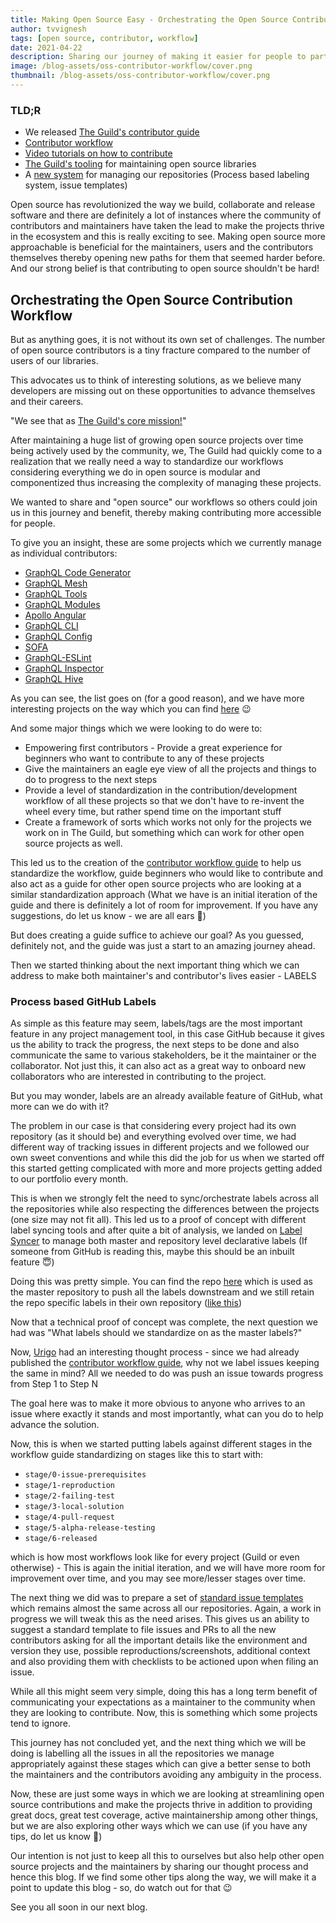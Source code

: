 ```yaml
---
title: Making Open Source Easy - Orchestrating the Open Source Contribution Workflow
author: tvvignesh
tags: [open source, contributor, workflow]
date: 2021-04-22
description: Sharing our journey of making it easier for people to participate in Open Source.
image: /blog-assets/oss-contributor-workflow/cover.png
thumbnail: /blog-assets/oss-contributor-workflow/cover.png
---
```



<Article />

### TLD;R

- We released [The Guild's contributor guide](https://github.com/the-guild-org/Stack/blob/master/CONTRIBUTING.md)
- [Contributor workflow](https://github.com/the-guild-org/Stack/blob/master/CONTRIBUTING.md#a-typical-contributor-workflow)
- [Video tutorials on how to contribute](https://github.com/the-guild-org/Stack/blob/master/CONTRIBUTING.md#contributor-videos)
- [The Guild's tooling](https://github.com/the-guild-org/Stack/blob/master/CONTRIBUTING.md#the-tooling) for maintaining open source libraries
- A [new system](https://github.com/the-guild-org/shared-resources/) for managing our repositories (Process based labeling system, issue templates)

Open source has revolutionized the way we build, collaborate and release software and there are definitely a lot of instances where the community of contributors and maintainers have taken the lead to make the projects thrive in the ecosystem and this is really exciting to see.
Making open source more approachable is beneficial for the maintainers, users and the contributors themselves thereby opening new paths for them that seemed harder before. And our strong belief is that contributing to open source shouldn't be hard!

## Orchestrating the Open Source Contribution Workflow

But as anything goes, it is not without its own set of challenges. The number of open source contributors is a tiny fracture compared to the number of users of our libraries.

This advocates us to think of interesting solutions, as we believe many developers are missing out on these opportunities to advance themselves and their careers.

"We see that as [The Guild's core mission!](https://the-guild.dev/about-us)"

After maintaining a huge list of growing open source projects over time being actively used by the community, we, The Guild had quickly come to a realization that we really need a way to standardize our workflows considering everything we do in open source is modular and componentized thus increasing the complexity of managing these projects.

We wanted to share and "open source" our workflows so others could join us in this journey and benefit, thereby making contributing more accessible for people.

To give you an insight, these are some projects which we currently manage as individual contributors:

- [GraphQL Code Generator](https://graphql-code-generator.com)
- [GraphQL Mesh](https://graphql-mesh.com)
- [GraphQL Tools](https://graphql-tools.com)
- [GraphQL Modules](https://graphql-modules.com)
- [Apollo Angular](https://apollo-angular.com)
- [GraphQL CLI](https://graphql-cli.com)
- [GraphQL Config](https://graphql-config.com)
- [SOFA](https://sofa-api.com)
- [GraphQL-ESLint](https://github.com/B2o5T/graphql-eslint)
- [GraphQL Inspector](https://graphql-inspector.com)
- [GraphQL Hive](https://graphql-hive.com)

As you can see, the list goes on (for a good reason), and we have more interesting projects on the way which you can find [here](https://the-guild.dev/open-source) 😉

And some major things which we were looking to do were to:

- Empowering first contributors - Provide a great experience for beginners who want to contribute to any of these projects
- Give the maintainers an eagle eye view of all the projects and things to do to progress to the next steps
- Provide a level of standardization in the contribution/development workflow of all these projects so that we don't have to re-invent the wheel every time, but rather spend time on the important stuff
- Create a framework of sorts which works not only for the projects we work on in The Guild, but something which can work for other open source projects as well.

This led us to the creation of the [contributor workflow guide](https://github.com/the-guild-org/Stack/blob/master/CONTRIBUTING.md) to help us standardize the workflow, guide beginners who would like to contribute and also act as a guide for other open source projects who are looking at a similar standardization approach (What we have is an initial iteration of the guide and there is definitely a lot of room for improvement. If you have any suggestions, do let us know - we are all ears 🙂)

But does creating a guide suffice to achieve our goal? As you guessed, definitely not, and the guide was just a start to an amazing journey ahead.

Then we started thinking about the next important thing which we can address to make both maintainer's and contributor's lives easier - LABELS

### Process based GitHub Labels

As simple as this feature may seem, labels/tags are the most important feature in any project management tool, in this case GitHub because it gives us the ability to track the progress, the next steps to be done and also communicate the same to various stakeholders, be it the maintainer or the collaborator. Not just this, it can also act as a great way to onboard new collaborators who are interested in contributing to the project.

But you may wonder, labels are an already available feature of GitHub, what more can we do with it?

The problem in our case is that considering every project had its own repository (as it should be) and everything evolved over time, we had different way of tracking issues in different projects and we followed our own sweet conventions and while this did the job for us when we started off this started getting complicated with more and more projects getting added to our portfolio every month.

This is when we strongly felt the need to sync/orchestrate labels across all the repositories while also respecting the differences between the projects (one size may not fit all). This led us to a proof of concept with different label syncing tools and after quite a bit of analysis, we landed on [Label Syncer](https://github.com/micnncim/action-label-syncer) to manage both master and repository level declarative labels (If someone from GitHub is reading this, maybe this should be an inbuilt feature 😇)

Doing this was pretty simple. You can find the repo [here](https://github.com/the-guild-org/shared-resources) which is used as the master repository to push all the labels downstream and we still retain the repo specific labels in their own repository ([like this](https://github.com/Urigo/graphql-mesh/blob/master/.github/labels.yml))

Now that a technical proof of concept was complete, the next question we had was "What labels should we standardize on as the master labels?"

Now, [Urigo](https://twitter.com/UriGoldshtein) had an interesting thought process - since we had already published the [contributor workflow guide](https://github.com/the-guild-org/Stack/blob/master/CONTRIBUTING.md#a-typical-contributor-workflow), why not we label issues keeping the same in mind? All we needed to do was push an issue towards progress from Step 1 to Step N

The goal here was to make it more obvious to anyone who arrives to an issue where exactly it stands and most importantly, what can you do to help advance the solution.

Now, this is when we started putting labels against different stages in the workflow guide standardizing on stages like this to start with:

- `stage/0-issue-prerequisites`
- `stage/1-reproduction`
- `stage/2-failing-test`
- `stage/3-local-solution`
- `stage/4-pull-request`
- `stage/5-alpha-release-testing`
- `stage/6-released`

which is how most workflows look like for every project (Guild or even otherwise) - This is again the initial iteration, and we will have more room for improvement over time, and you may see more/lesser stages over time.

The next thing we did was to prepare a set of [standard issue templates](https://github.com/Urigo/graphql-mesh/tree/master/.github/ISSUE_TEMPLATE) which remains almost the same across all our repositories. Again, a work in progress we will tweak this as the need arises. This gives us an ability to suggest a standard template to file issues and PRs to all the new contributors asking for all the important details like the environment and version they use, possible reproductions/screenshots, additional context and also providing them with checklists to be actioned upon when filing an issue.

While all this might seem very simple, doing this has a long term benefit of communicating your expectations as a maintainer to the community when they are looking to contribute. Now, this is something which some projects tend to ignore.

This journey has not concluded yet, and the next thing which we will be doing is labelling all the issues in all the repositories we manage appropriately against these stages which can give a better sense to both the maintainers and the contributors avoiding any ambiguity in the process.

Now, these are just some ways in which we are looking at streamlining open source contributions and make the projects thrive in addition to providing great docs, great test coverage, active maintainership among other things, but we are also exploring other ways which we can use (if you have any tips, do let us know 🙂)

Our intention is not just to keep all this to ourselves but also help other open source projects and the maintainers by sharing our thought process and hence this blog. If we find some other tips along the way, we will make it a point to update this blog - so, do watch out for that 😉

See you all soon in our next blog.
